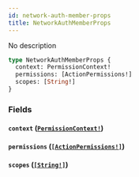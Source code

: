```yaml
---
id: network-auth-member-props
title: NetworkAuthMemberProps
---
```


No description

```graphql
type NetworkAuthMemberProps {
  context: PermissionContext!
  permissions: [ActionPermissions!]
  scopes: [String!]
}
```

### Fields

#### `context` ([`PermissionContext!`](/docs/graphql/enums/permission-context))

#### `permissions` ([`[ActionPermissions!]`](/docs/graphql/objects/action-permissions))

#### `scopes` ([`[String!]`](/docs/graphql/scalars/string))
